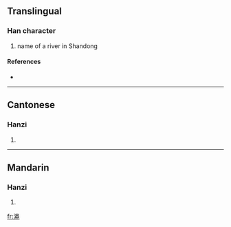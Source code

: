 {{also|澠}}
==Translingual==

===Han character===
{{Han char|rn=85|rad=水|as=08|sn=11|four=|canj=水口中山 (ERLU)}}

# name of a river in Shandong

====References====
* {{Han ref|kx=0633.371|hdz=31650.040|uh=6E11|ud=28177}}

----

==Cantonese==

===Hanzi===
{{yue-hanzi|jyut=|y=man5, sing4}}

# {{defn|Cantonese}}

----

==Mandarin==

===Hanzi===
{{cmn-hanzi|tra=澠|pin=[[miǎn]] ([[mian3]]), [[mǐn]] ([[min3]]), [[shéng]] ([[sheng2]])|wg=mien<sup>3</sup>, min<sup>3</sup>, sheng<sup>2</sup>}}

# {{defn|Mandarin}}

[[fr:渑]]